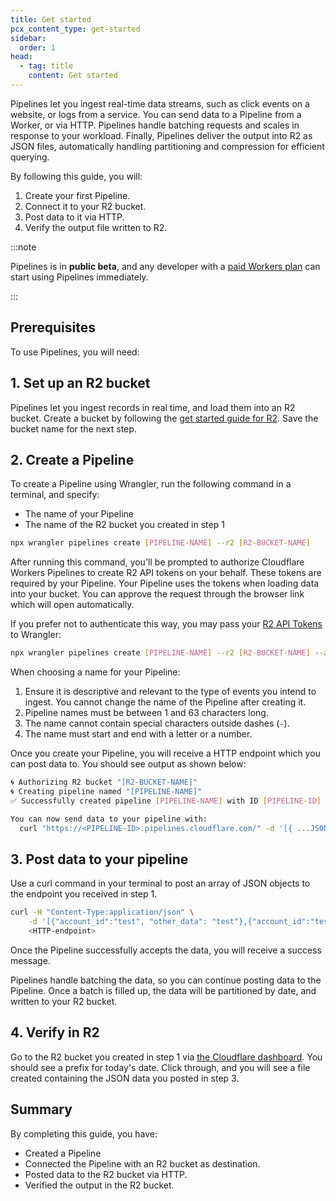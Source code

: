 ```yaml
---
title: Get started
pcx_content_type: get-started
sidebar:
  order: 1
head:
  - tag: title
    content: Get started
---
```



Pipelines let you ingest real-time data streams, such as click events on a website, or logs from a service. You can send data to a Pipeline from a Worker, or via HTTP. Pipelines handle batching requests and scales in response to your workload. Finally, Pipelines deliver the output into R2 as JSON files, automatically handling partitioning and compression for efficient querying.

By following this guide, you will:

1. Create your first Pipeline.
2. Connect it to your R2 bucket.
3. Post data to it via HTTP.
4. Verify the output file written to R2.

:::note

Pipelines is in **public beta**, and any developer with a [paid Workers plan](/workers/platform/pricing/#workers) can start using Pipelines immediately.

:::

## Prerequisites

To use Pipelines, you will need:

<Render file="prereqs" product="workers" />

## 1. Set up an R2 bucket

Pipelines let you ingest records in real time, and load them into an R2 bucket. Create a bucket by following the [get started guide for R2](/r2/get-started/). Save the bucket name for the next step.

## 2. Create a Pipeline

To create a Pipeline using Wrangler, run the following command in a terminal, and specify:

- The name of your Pipeline
- The name of the R2 bucket you created in step 1

```sh
npx wrangler pipelines create [PIPELINE-NAME] --r2 [R2-BUCKET-NAME]
```

After running this command, you'll be prompted to authorize Cloudflare Workers Pipelines to create R2 API tokens on your behalf. These tokens are required by your Pipeline. Your Pipeline uses the tokens when loading data into your bucket. You can approve the request through the browser link which will open automatically.

If you prefer not to authenticate this way, you may pass your [R2 API Tokens](/r2/api/s3/tokens/) to Wrangler:
```sh
npx wrangler pipelines create [PIPELINE-NAME] --r2 [R2-BUCKET-NAME] --access-key-id [ACCESS-KEY-ID] --secret-access-key [SECRET-ACCESS-KEY]
```

When choosing a name for your Pipeline:

1. Ensure it is descriptive and relevant to the type of events you intend to ingest. You cannot change the name of the Pipeline after creating it.
2. Pipeline names must be between 1 and 63 characters long.
3. The name cannot contain special characters outside dashes (`-`).
4. The name must start and end with a letter or a number.

Once you create your Pipeline, you will receive a HTTP endpoint which you can post data to. You should see output as shown below:

```sh output
🌀 Authorizing R2 bucket "[R2-BUCKET-NAME]"
🌀 Creating pipeline named "[PIPELINE-NAME]"
✅ Successfully created pipeline [PIPELINE-NAME] with ID [PIPELINE-ID]

You can now send data to your pipeline with:
  curl "https://<PIPELINE-ID>.pipelines.cloudflare.com/" -d '[{ ...JSON_DATA... }]'
```

## 3. Post data to your pipeline

Use a curl command in your terminal to post an array of JSON objects to the endpoint you received in step 1.

```sh
curl -H "Content-Type:application/json" \
    -d '[{"account_id":"test", "other_data": "test"},{"account_id":"test","other_data": "test2"}]' \
    <HTTP-endpoint>
```

Once the Pipeline successfully accepts the data, you will receive a success message.

Pipelines handle batching the data, so you can continue posting data to the Pipeline. Once a batch is filled up, the data will be partitioned by date, and written to your R2 bucket.

## 4. Verify in R2

Go to the R2 bucket you created in step 1 via [the Cloudflare dashboard](https://dash.cloudflare.com/). You should see a prefix for today's date. Click through, and you will see a file created containing the JSON data you posted in step 3.

## Summary

By completing this guide, you have:

- Created a Pipeline
- Connected the Pipeline with an R2 bucket as destination.
- Posted data to the R2 bucket via HTTP.
- Verified the output in the R2 bucket.

